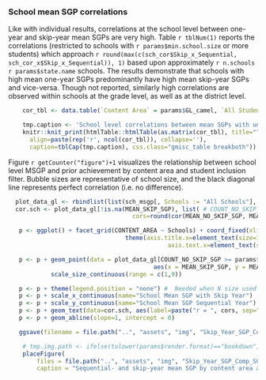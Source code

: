### School mean SGP correlations

Like with individual results, correlations at the school level between one-year and skip-year mean SGPs are very high. Table `r tblNum(1)` reports the correlations (restricted to schools with `r params$min.school.size` or more students) which approach `r round(max(c(sch_cor$Skip_x_Sequential, sch_cor_x$Skip_x_Sequential)), 1)` based upon approximately `r n.schools` `r params$state.name` schools. The results demonstrate that schools with high mean one-year SGPs predominantly have high mean skip-year SGPs and vice-versa. Though not reported, similarly high correlations are observed within schools at the grade level, as well as at the district level.

```r
	cor_tbl <- data.table(`Content Area` = params$GL_camel, `All Students` = sch_cor$Skip_x_Sequential, `Skip-Year Subset` = sch_cor_x$Skip_x_Sequential)

	tmp.caption <- 'School level correlations between mean SGPs with unfiltered and filtered students'
	knitr::knit_print(htmlTable::htmlTable(as.matrix(cor_tbl), title="",
	  align=paste(rep('r', ncol(cor_tbl)), collapse=''),
	  caption=tblCap(tmp.caption), css.class="gmisc_table breakboth"))
```

Figure `r getCounter("figure")+1` visualizes the relationship between school level MSGP and prior achievement by content area and student inclusion filter. Bubble sizes are representative of school size, and the black diagonal line represents perfect correlation (i.e. no difference).

```r
  plot_data_gl <- rbindlist(list(sch_msgp[, Schools := "All Schools"], sch_msgp_x[, Schools := "Skip-Year Subset"]))
  cor.sch <- plot_data_gl[!is.na(MEAN_SKIP_SGP), list( # COUNT_NO_SKIP_SGP >= params$min.school.size & COUNT_SKIP_SGP >= params$min.school.size & # now done for all sch_msgp/x
		                           cors=round(cor(MEAN_NO_SKIP_SGP, MEAN_SKIP_SGP, use="complete.obs"), 2)), keyby=c("CONTENT_AREA", "Schools")]

   p <- ggplot() + facet_grid(CONTENT_AREA ~ Schools) + coord_fixed(xlim=c(0,100), ylim=c(0, 100)) +
							   	 theme(axis.title.x=element_text(size=15), axis.title.y=element_text(size=15),
   								 			 axis.text.x=element_text(size=12), axis.text.y=element_text(size=12))

   p <- p + geom_point(data = plot_data_gl[COUNT_NO_SKIP_SGP >= params$min.school.size & COUNT_SKIP_SGP >= params$min.school.size],
   										 aes(x = MEAN_SKIP_SGP, y = MEAN_NO_SKIP_SGP, size = COUNT_NO_SKIP_SGP), alpha = 0.25, colour="blue") +
            scale_size_continuous(range = c(1,9))

   p <- p + theme(legend.position = "none") #  Needed when N size used for bubbles
   p <- p + scale_x_continuous(name="School Mean SGP with Skip Year")
   p <- p + scale_y_continuous(name="School Mean SGP Sequential Year")
   p <- p + geom_text(data=cor.sch, aes(label=paste("r = ", cors, sep="")), x = 75, y = 25, size = 4.0, colour = "red")
   p <- p + geom_abline(slope=1, intercept = 0)

   ggsave(filename = file.path("..", "assets", "img", "Skip_Year_SGP_Comp_SGP.svg"), plot=p, device = "svg", width = 7.5, height = 6, units = "in")
```

```r
	# tmp.img.path <- ifelse(tolower(params$render.format)=="bookdown", file.path("..", ".."), "..")
	placeFigure(
		files = file.path("..", "assets", "img", "Skip_Year_SGP_Comp_SGP.svg"), html.width = "100%",
		caption = "Sequential- and skip-year mean SGP by content area and student filter")
```
